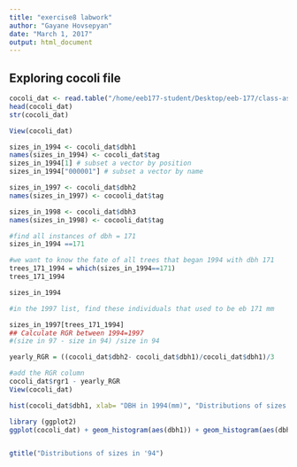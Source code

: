 ```yaml
---
title: "exercise8 labwork"
author: "Gayane Hovsepyan"
date: "March 1, 2017"
output: html_document
---
```


## Exploring cocoli file

```r
cocoli_dat <- read.table("/home/eeb177-student/Desktop/eeb-177/class-assignments/classwork-21-Feb/cocoli.txt", header = TRUE)
head(cocoli_dat)
str(cocoli_dat)

View(cocoli_dat)

sizes_in_1994 <- cocoli_dat$dbh1
names(sizes_in_1994) <- cocoli_dat$tag
sizes_in_1994[1] # subset a vector by position
sizes_in_1994["000001"] # subset a vector by name

sizes_in_1997 <- cocoli_dat$dbh2
names(sizes_in_1997) <- cocooli_dat$tag

sizes_in_1998 <- cocoli_dat$dbh3
names(sizes_in_1998) <- cocooli_dat$tag

#find all instances of dbh = 171
sizes_in_1994 ==171

#we want to know the fate of all trees that began 1994 with dbh 171
trees_171_1994 = which(sizes_in_1994==171)
trees_171_1994

sizes_in_1994

#in the 1997 list, find these individuals that used to be eb 171 mm

sizes_in_1997[trees_171_1994]
## Calculate RGR between 1994=1997
#(size in 97 - size in 94) /size in 94

yearly_RGR = ((cocoli_dat$dbh2- cocoli_dat$dbh1)/cocoli_dat$dbh1)/3

#add the RGR column
cocoli_dat$rgr1 - yearly_RGR
View(cocoli_dat)

```

``` r
hist(cocoli_dat$dbh1, xlab= "DBH in 1994(mm)", "Distributions of sizes in 1994")

```

```r
library (ggplot2)
ggplot(cocoli_dat) + geom_histogram(aes(dbh1)) + geom_histogram(aes(dbh2)), fill = "red", alpha = 0.2)


gtitle("Distributions of sizes in '94")
```





